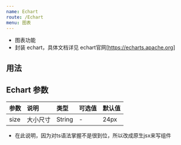 ```yaml
---
name: Echart
route: /Echart
menu: 图表
---
```



- 图表功能 
- 封装 echart，具体文档详见 echart官网[https://echarts.apache.org]






## 用法
<Playground>
  <Echart className="test" option={{
    xAxis: {
      type: 'category',
      boundaryGap: false,
      data: ['Mon', 'Tue', 'Wed', 'Thu', 'Fri', 'Sat', 'Sun']
    },
    yAxis: {
        type: 'value'
    },
    series: [{
        data: [820, 932, 901, 934, 1290, 1330, 1320],
        type: 'line'
    }]
  }}/>
</Playground>

## Echart 参数
| 参数 | 说明 | 类型 | 可选值 | 默认值 |
| :--- | :--- | :---- | :--- | :---- |
| size | 大小尺寸 | String  | - |  24px


- 在此说明，因为对ts语法掌握不是很到位，所以改成原生jsx来写组件